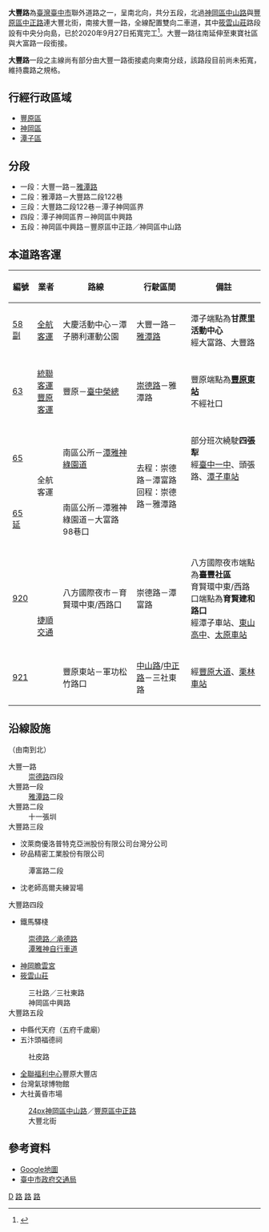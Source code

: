 {{about|臺中市的道路|[[高雄市|高雄市]][[三民區|三民區]]的一條同名道路|大豐路 (高雄市)}}
'''大豐路'''為[[臺灣|臺灣]][[臺中市|臺中市]]聯外道路之一，呈南北向，共分五段，北過[[神岡區|神岡區]][[中山路_(神岡區)|中山路]]與[[豐原區|豐原區]][[中正路_(豐原區)|中正路]]連大豐北街，南接大豐一路，全線配置雙向二車道，其中[[筱雲山莊|筱雲山莊]]路段設有中央分向島，已於2020年9月27日拓寬完工<ref>{{Cite web |url = https://www.taichung.gov.tw/1615987/post |title = 打通神岡交通瓶頸 筱雲山莊段道路拓寬通車 |date = 2020-09-28  |publisher = 臺中市政府全球資訊網}}</ref>。大豐一路往南延伸至東寶社區與大富路一段銜接。

'''大豐路'''一段之主線尚有部分由大豐一路銜接處向東南分歧，該路段目前尚未拓寬，維持農路之規格。

==行經行政區域==
*[[豐原區|豐原區]]
*[[神岡區|神岡區]]
*[[潭子區|潭子區]]

==分段==
*一段：大豐一路－[[雅潭路|雅潭路]]
*二段：雅潭路－大豐路二段122巷
*三段：大豐路二段122巷－潭子神岡區界
*四段：潭子神岡區界－神岡區中興路
*五段：神岡區中興路－豐原區中正路／神岡區中山路

== 本道路客運 ==
{|class="wikitable" style="text-align: center"
! 編號 !!業者 !!路線 !! 行駛區間 !! 備註
|-
|[[台中市公車58路#副線|58副]]
|[[全航客運|全航客運]]|| 大慶活動中心－潭子勝利運動公園 || 大豐一路－[[雅潭路|雅潭路]]|| 潭子端點為'''甘蔗里活動中心'''<br/>經大富路、大豐路
|-
| [[台中市公車63路|63]]||[[統聯客運|統聯客運]]<br>[[豐原客運|豐原客運]]|| 豐原－[[臺中榮民總醫院|臺中榮總]]||[[崇德路_(台中市)|崇德路]]－雅潭路 || 豐原端點為'''[[豐原車站_(台灣)|豐原東站]]'''<br/>不經社口
|-
|[[台中市公車65路|65]] 
| rowspan="2" |全航客運|| 南區公所－[[潭雅神綠園道|潭雅神綠園道]] || rowspan="2" | 去程：崇德路－潭富路<br/>回程：崇德路－雅潭路
|部分班次繞駛'''四張犁'''<br/>經[[臺中市立臺中第一高級中等學校|臺中一中]]、頭張路、[[潭子車站|潭子車站]]
|-
|[[台中市公車65路|65延]]
|南區公所－潭雅神綠園道－大富路98巷口
|
|-
|[[台中市公車920路|920]]|| rowspan="2" |[[捷順交通|捷順交通]]|| 八方國際夜市－育賢環中東/西路口 || 崇德路－潭富路 ||八方國際夜市端點為'''臺豐社區'''<br>育賢環中東/西路口端點為'''育賢建和路口'''<br/>經潭子車站、[[臺中市立東山高級中學|東山高中]]、[[太原車站_(臺灣)|太原車站]]
|-
|[[台中市公車921路|921]]|| 豐原東站－軍功松竹路口 ||[[中山路_(神岡區)|中山路]]/[[中正路_(豐原區)|中正路]]－三社東路 ||經[[豐原大道|豐原大道]]、[[栗林車站_(臺灣)|栗林車站]]
|}

==沿線設施==
（由南到北）
;大豐一路
:[[崇德路_(台中市)|崇德路]]四段
;大豐路一段
:[[雅潭路|雅潭路]]二段
;大豐路二段
:十一張圳
;大豐路三段
*汶萊商優洛普特克亞洲股份有限公司台灣分公司
*矽品精密工業股份有限公司
:潭富路二段
*沈老師高爾夫練習場
;大豐路四段
*鐵馬驛棧
:[[崇德路_(台中市)|崇德路／承德路]]
:[[潭雅神自行車道|潭雅神自行車道]]
*[[神岡瞻雲宮|神岡瞻雲宮]]
*[[筱雲山莊|筱雲山莊]]
:三社路／三社東路
:神岡區中興路
;大豐路五段
*中縣代天府（五府千歲廟）
*五汴頭福德祠
:社皮路
*[[全聯福利中心|全聯福利中心]]豐原大豐店
*台灣氣球博物館
*大社黃昏市場
:[[檔案:TW_PHW10.svg|24px]][[中山路_(神岡區)|神岡區中山路]]／[[中正路_(豐原區)|豐原區中正路]]
:大豐北街

== 參考資料 ==
*[http://maps.google.com.tw/ Google地圖]{{Wayback|url=http://maps.google.com.tw/ |date=20091122013252 }}
*[http://www.traffic.taichung.gov.tw/index.asp 臺中市政府交通局] {{Wayback|url=http://www.traffic.taichung.gov.tw/index.asp |date=20201030020920 }}
<references />

{{DEFAULTSORT:Chongde}}
[[Category:臺中市街道|D]]
[[Category:豐原區交通|路]]
[[Category:潭子區|路]]
[[Category:神岡區|路]]